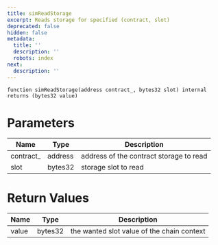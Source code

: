 ```yaml
---
title: simReadStorage
excerpt: Reads storage for specified (contract, slot)
deprecated: false
hidden: false
metadata:
  title: ''
  description: ''
  robots: index
next:
  description: ''
---
```

```solidity
function simReadStorage(address contract_, bytes32 slot) internal returns (bytes32 value)
```

# Parameters

| Name       | Type    | Description                             |
| ---------- | ------- | --------------------------------------- |
| contract\_ | address | address of the contract storage to read |
| slot       | bytes32 | storage slot to read                    |

# Return Values

| Name  | Type    | Description                                |
| ----- | ------- | ------------------------------------------ |
| value | bytes32 | the wanted slot value of the chain context |
